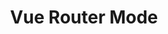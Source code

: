 ---
id: "q_vue_hard_019"
questionType: "MULTIPLE_CHOICE"
title: "Vue Router Mode"
description: "What does history mode in Vue Router do?"
difficulty: "HARD"
category: "Vue"
options:
  - "Uses hash-based URLs"
  - "Removes hash from URLs using HTML5 history API"
  - "Enables server-side rendering"
  - "Disables routing"
correctAnswer: 1
---